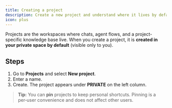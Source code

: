 ```yaml
---
title: Creating a project
description: Create a new project and understand where it lives by default.
icon: plus
---
```


Projects are the workspaces where chats, agent flows, and a project-specific knowledge base live. When you create a project, it is **created in your private space by default** (visible only to you).

## Steps
1. Go to **Projects** and select **New project**.
2. Enter a name.
3. Create. The project appears under **PRIVATE** on the left column.

> **Tip:** You can **pin** projects to keep personal shortcuts. Pinning is a per‑user convenience and does not affect other users.
